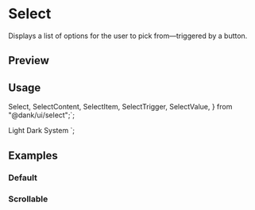 


<Meta of={SelectStories} />

<RadixPrimitiveDocsButton name="select" />

# Select

Displays a list of options for the user to pick from—triggered by a button.

## Preview

<Canvas of={SelectStories.Default} />

## Usage

  Select,
  SelectContent,
  SelectItem,
  SelectTrigger,
  SelectValue,
} from "@dank/ui/select";`;

  <SelectTrigger className="w-[180px]">
    <SelectValue placeholder="Theme" />
  </SelectTrigger>
  <SelectContent>
    <SelectItem value="light">Light</SelectItem>
    <SelectItem value="dark">Dark</SelectItem>
    <SelectItem value="system">System</SelectItem>
  </SelectContent>
</Select>`;

<Source code={importCode} language="ts" dark />
<Source code={usageCode} language="tsx" dark />

## Examples

### Default

<Canvas of={SelectStories.Default} />

### Scrollable

<Canvas of={SelectStories.Scrollable} />
